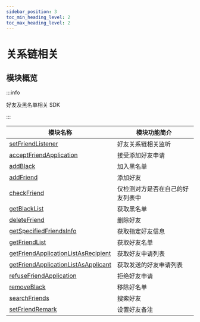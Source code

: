 ```yaml
---
sidebar_position: 3
toc_min_heading_level: 2
toc_max_heading_level: 2
---
```


# 关系链相关

## 模块概览

:::info

好友及黑名单相关 SDK

:::

| 模块名称                                                                                            | 模块功能简介                     |
| --------------------------------------------------------------------------------------------------- | -------------------------------- |
| [setFriendListener](docs/sdks/api/friend/setFriendListener.mdx)                                     | 好友关系链相关监听               |
| [acceptFriendApplication](docs/sdks/api/friend/acceptFriendApplication.mdx)                         | 接受添加好友申请                 |
| [addBlack](docs/sdks/api/friend/addBlack.mdx)                                                       | 加入黑名单                       |
| [addFriend](docs/sdks/api/friend/addFriend.mdx)                                                     | 添加好友                         |
| [checkFriend](docs/sdks/api/friend/checkFriend.mdx)                                                 | 仅检测对方是否在自己的好友列表中 |
| [getBlackList](docs/sdks/api/friend/getBlackList.mdx)                                               | 获取黑名单                       |
| [deleteFriend](docs/sdks/api/friend/deleteFriend.mdx)                                               | 删除好友                         |
| [getSpecifiedFriendsInfo](docs/sdks/api/friend/getSpecifiedFriendsInfo.mdx)                         | 获取指定好友信息                 |
| [getFriendList](docs/sdks/api/friend/getFriendList.mdx)                                             | 获取好友名单                     |
| [getFriendApplicationListAsRecipient](docs/sdks/api/friend/getFriendApplicationListAsRecipient.mdx) | 获取好友申请列表                 |
| [getFriendApplicationListAsApplicant](docs/sdks/api/friend/getFriendApplicationListAsApplicant.mdx) | 获取发送的好友申请列表           |
| [refuseFriendApplication](docs/sdks/api/friend/refuseFriendApplication.mdx)                         | 拒绝好友申请                     |
| [removeBlack](docs/sdks/api/friend/removeBlack.mdx)                                                 | 移除好名单                       |
| [searchFriends](docs/sdks/api/friend/searchFriends.mdx)                                             | 搜索好友                         |
| [setFriendRemark](docs/sdks/api/friend/setFriendRemark.mdx)                                         | 设置好友备注                     |
